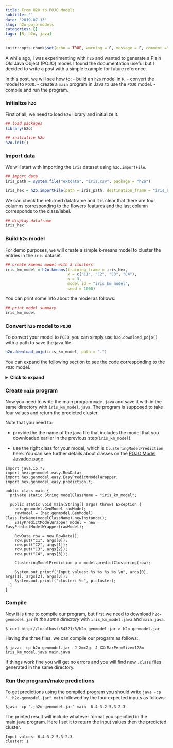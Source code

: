 ```yaml
---
title: From H2O to POJO Models
subtitle: ''
date: '2019-07-13'
slug: h2o-pojo-models
categories: []
tags: [R, h2o, java]
---
```


```r
knitr::opts_chunk$set(echo = TRUE, warning = F, message = F, comment ="", eval = TRUE)
```

A while ago, I was experimenting with `h2o` and wanted to generate a Plain Old Java Object (POJO) model. I found the documentation useful but I decided to write a post with a simple example for future reference. 

In this post, we will see how to:
- build an `h2o` model in `R`.
- convert the model to `POJO`.
- create a `main` program in Java to use the `POJO` model. 
- compile and run the program.


### Initialize `h2o`

First of all, we need to load `h2o` library and initialize it.

```r
## load packages
library(h2o)

## initialize h2o
h2o.init()
```


### Import data

We will start with importing the `iris` dataset using `h2o.importFile`. 


```r
## import data
iris_path = system.file("extdata", "iris.csv", package = "h2o")

iris_hex = h2o.importFile(path = iris_path, destination_frame = "iris_hex")
```

We can check the returned dataframe and it is clear that there are four columns corresponding to the flowers features and the last column corresponds to the class/label.

```r
## display dataframe
iris_hex
```

### Build `h2o` model

For demo purposes, we will create a simple k-means model to cluster the entries in the `iris` dataset. 

```r
## create kmeans model with 3 clusters
iris_km_model = h2o.kmeans(training_frame = iris_hex,
                           x = c("C1", "C2", "C3", "C4"),
                           k = 3,
                           model_id = "iris_km_model",
                           seed = 1000)
```

You can print some info about the model as follows:

```r
## print model summary
iris_km_model
```



### Convert `h2o` model to `POJO`

To convert your model to `POJO`, you can simply use `h2o.download_pojo()` with a path to save the java file.

```r
h2o.download_pojo(iris_km_model, path = ".")
```

You can expand the following section to see the code corresponding to the `POJO` model.

<details>
  <summary><b>Click to expand</b></summary>
```java
/*
  Licensed under the Apache License, Version 2.0
http://www.apache.org/licenses/LICENSE-2.0.html

AUTOGENERATED BY H2O at 2019-07-12T14:13:53.370+02:00
3.22.1.1

Standalone prediction code with sample test data for KMeansModel named kmeans_model

How to download, compile and execute:
  mkdir tmpdir
cd tmpdir
curl http:/localhost/127.0.0.1:54321/3/h2o-genmodel.jar > h2o-genmodel.jar
curl http:/localhost/127.0.0.1:54321/3/Models.java/kmeans_model > kmeans_model.java
javac -cp h2o-genmodel.jar -J-Xmx2g -J-XX:MaxPermSize=128m kmeans_model.java

(Note:  Try java argument -XX:+PrintCompilation to show runtime JIT compiler behavior.)
*/
  import java.util.Map;
import hex.genmodel.GenModel;
import hex.genmodel.annotations.ModelPojo;
import hex.genmodel.IClusteringModel;

@ModelPojo(name="kmeans_model", algorithm="kmeans")
public class kmeans_model extends GenModel implements IClusteringModel {
  public hex.ModelCategory getModelCategory() { return hex.ModelCategory.Clustering; }
  
  // Names of columns used by model.
  public static final String[] NAMES = NamesHolder_kmeans_model.VALUES;
  
  // Column domains. The last array contains domain of response column.
  public static final String[][] DOMAINS = new String[][] {
    /* C1 */ null,
    /* C2 */ null,
    /* C3 */ null,
    /* C4 */ null
  };
  
  public kmeans_model() { super(NAMES,DOMAINS,null); }
  public String getUUID() { return Long.toString(2946031392675382139L); }
  
  // Pass in data in a double[], pre-aligned to the Model's requirements.
  // Jam predictions into the preds[] array; preds[0] is reserved for the
  // main prediction (class for classifiers or value for regression),
  // and remaining columns hold a probability distribution for classifiers.
  public final double[] score0( double[] data, double[] preds ) {
  Kmeans_preprocessData(data,kmeans_model_MEANS.VALUES,kmeans_model_MULTS.VALUES,kmeans_model_MODES.VALUES);
  preds[0] = KMeans_closest(kmeans_model_CENTERS.VALUES, data, DOMAINS); 
  return preds;
  }
  
  // Pass in data in a double[], in a same way as to the score0 function.
  // Cluster distances will be stored into the distances[] array. Function
  // will return the closest cluster. This way the caller can avoid to call
  // score0(..) to retrieve the cluster where the data point belongs.
  public final int distances( double[] data, double[] distances ) {
  Kmeans_preprocessData(data,kmeans_model_MEANS.VALUES,kmeans_model_MULTS.VALUES,kmeans_model_MODES.VALUES);
  int cluster = KMeans_distances(kmeans_model_CENTERS.VALUES, data, DOMAINS, distances); 
  return cluster;
  }
  
  // Returns number of cluster used by this model.
  public final int getNumClusters() {
  int nclusters = kmeans_model_CENTERS.VALUES.length;
  return nclusters;
  }
}
// The class representing training column names
class NamesHolder_kmeans_model implements java.io.Serializable {
public static final String[] VALUES = new String[4];
static {
NamesHolder_kmeans_model_0.fill(VALUES);
}
static final class NamesHolder_kmeans_model_0 implements java.io.Serializable {
static final void fill(String[] sa) {
sa[0] = "C1";
sa[1] = "C2";
sa[2] = "C3";
sa[3] = "C4";
}
}
}
// Column means of training data
class kmeans_model_MEANS implements java.io.Serializable {
public static final double[] VALUES = new double[4];
static {
kmeans_model_MEANS_0.fill(VALUES);
}
static final class kmeans_model_MEANS_0 implements java.io.Serializable {
static final void fill(double[] sa) {
sa[0] = 5.843333333333333;
sa[1] = 3.053999999999999;
sa[2] = 3.758666666666667;
sa[3] = 1.1986666666666665;
}
}
}
// Reciprocal of column standard deviations of training data
class kmeans_model_MULTS implements java.io.Serializable {
public static final double[] VALUES = new double[4];
static {
kmeans_model_MULTS_0.fill(VALUES);
}
static final class kmeans_model_MULTS_0 implements java.io.Serializable {
static final void fill(double[] sa) {
sa[0] = 1.2076330213409388;
sa[1] = 2.3063033203973875;
sa[2] = 0.5667583466456685;
sa[3] = 1.3103399393571;
}
}
}
// Mode for categorical columns
class kmeans_model_MODES implements java.io.Serializable {
public static final int[] VALUES = new int[4];
static {
kmeans_model_MODES_0.fill(VALUES);
}
static final class kmeans_model_MODES_0 implements java.io.Serializable {
static final void fill(int[] sa) {
sa[0] = -1;
sa[1] = -1;
sa[2] = -1;
sa[3] = -1;
}
}
}
// Normalized cluster centers[K][features]
class kmeans_model_CENTERS implements java.io.Serializable {
public static final double[][] VALUES = new double[3][];
static {
kmeans_model_CENTERS_0.fill(VALUES);
}
static class kmeans_model_CENTERS_0_0 implements java.io.Serializable {
public static final double[] VALUES = new double[4];
static {
kmeans_model_CENTERS_0_0_0.fill(VALUES);
}
static final class kmeans_model_CENTERS_0_0_0 implements java.io.Serializable {
static final void fill(double[] sa) {
sa[0] = -0.0685873626223117;
sa[1] = -0.8873945545098232;
sa[2] = 0.3438624614956358;
sa[3] = 0.2839741837806723;
}
}
}
static class kmeans_model_CENTERS_0_1 implements java.io.Serializable {
public static final double[] VALUES = new double[4];
static {
kmeans_model_CENTERS_0_1_0.fill(VALUES);
}
static final class kmeans_model_CENTERS_0_1_0 implements java.io.Serializable {
static final void fill(double[] sa) {
sa[0] = 1.1276273336771014;
sa[1] = 0.08687075840163734;
sa[2] = 0.9821922147369432;
sa[3] = 0.9954215739316106;
}
}
}
static class kmeans_model_CENTERS_0_2 implements java.io.Serializable {
public static final double[] VALUES = new double[4];
static {
kmeans_model_CENTERS_0_2_0.fill(VALUES);
}
static final class kmeans_model_CENTERS_0_2_0 implements java.io.Serializable {
static final void fill(double[] sa) {
sa[0] = -1.0111913832028125;
sa[1] = 0.8394944086246519;
sa[2] = -1.3005214861029282;
sa[3] = -1.2509378621062437;
}
}
}
static final class kmeans_model_CENTERS_0 implements java.io.Serializable {
static final void fill(double[][] sa) {
sa[0] = kmeans_model_CENTERS_0_0.VALUES;
sa[1] = kmeans_model_CENTERS_0_1.VALUES;
sa[2] = kmeans_model_CENTERS_0_2.VALUES;
}
}
}
```  
  
  
</details>  


### Create `main` program

Now you need to write the main program `main.java` and save it with in the same directory with `iris_km_model.java`. The program is supposed to take four values and return the predicted cluster. 

Note that you need to:

-  provide the the name of the java file that includes the model that you downloaded earlier in the previous step(`iris_km_model`).

- use the right class for your model, which is `ClusteringModelPrediction` here. You can see further details about classes on the [POJO Model Javadoc page](http://h2o-release.s3.amazonaws.com/h2o/master/3591/docs-website/h2o-genmodel/javadoc/index.html)



```
import java.io.*;
import hex.genmodel.easy.RowData;
import hex.genmodel.easy.EasyPredictModelWrapper;
import hex.genmodel.easy.prediction.*;

public class main {
  private static String modelClassName = "iris_km_model";

  public static void main(String[] args) throws Exception {
    hex.genmodel.GenModel rawModel;
    rawModel = (hex.genmodel.GenModel) Class.forName(modelClassName).newInstance();
    EasyPredictModelWrapper model = new EasyPredictModelWrapper(rawModel);

    RowData row = new RowData();
    row.put("C1", args[0]);
    row.put("C2", args[1]);
    row.put("C3", args[2]);
    row.put("C4", args[3]);

    ClusteringModelPrediction p = model.predictClustering(row);

    System.out.printf("Input values: %s %s %s %s \n", args[0], args[1], args[2], args[3]);
    System.out.printf("cluster: %s", p.cluster);
  }
}
```


### Compile 

Now it is time to compile our program, but first we need to download `h2o-genmodel.jar` *in the same directory* with `iris_km_model.java` and `main.java`. 

```
$ curl http://localhost:54321/3/h2o-genmodel.jar > h2o-genmodel.jar
```

Having  the three files, we can compile our progarm as follows:

```
$ javac -cp h2o-genmodel.jar -J-Xmx2g -J-XX:MaxPermSize=128m iris_km_model.java main.java
```

If things work fine you will get no errors and you will find new `.class` files generated in the same directory.

### Run the program/make predictions

To get predictions using the compiled program you should write `java -cp ".;h2o-genmodel.jar" main` followed by the four expected inputs as follows:

```
$java -cp ".;h2o-genmodel.jar" main  6.4 3.2 5.3 2.3
```

The printed result will include whatever format you specified in the main.java program. Here I set it to return the input values then the predicted cluster.

```
Input values: 6.4 3.2 5.3 2.3
cluster: 1
```






